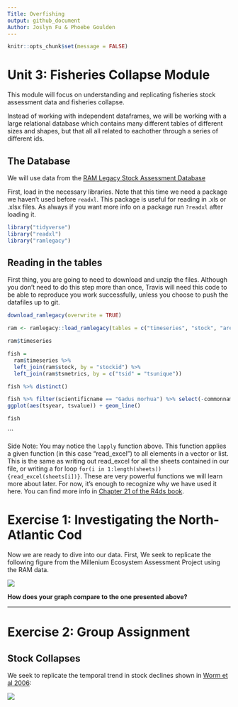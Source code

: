 ```yaml
---
Title: Overfishing
output: github_document
Author: Joslyn Fu & Phoebe Goulden
---
```


```r
knitr::opts_chunk$set(message = FALSE)
```
# Unit 3: Fisheries Collapse Module

This module will focus on understanding and replicating 
fisheries stock assessment data and fisheries collapse. 

Instead of working with independent dataframes, we will be working with a large
relational database which contains many different tables of different sizes and 
shapes, but that all all related to eachother through a series of different ids.


## The Database
We will use data from the [RAM Legacy Stock Assessment Database](https://doi.org/10.5281/zenodo.2542918)

First, load in the necessary libraries. Note that this time we need a package we 
haven't used before `readxl`. This package is useful for reading in .xls or 
.xlsx files. As always if you want more info on a package run `?readxl` after 
loading it.

```r
library("tidyverse")
library("readxl")
library("ramlegacy")
```

## Reading in the tables

First thing, you are going to need to download and unzip the files. Although you don't need 
to do this step more than once, Travis will need this code to be able to reproduce you work successfully,
unless you choose to push the datafiles up to git. 

```r
download_ramlegacy(overwrite = TRUE)
```

```r
ram <- ramlegacy::load_ramlegacy(tables = c("timeseries", "stock", "area", "tsmetrics"))

```

```r
ram$timeseries
```

```r
fish = 
  ram$timeseries %>%
  left_join(ram$stock, by = "stockid") %>%
  left_join(ram$tsmetrics, by = c("tsid" = "tsunique"))
```


```r
fish %>% distinct() 
```

```r
fish %>% filter(scientificname == "Gadus morhua") %>% select(-commonname)  %>% distinct() %>%
ggplot(aes(tsyear, tsvalue)) + geom_line()
```

```r
fish 
```

```

Side Note: You may notice the `lapply` function above. This function applies a given function
(in this case "read_excel") to all elements in a vector or list. This is the same 
as writing out read_excel for all the sheets contained in our file, or writing
a for loop `for(i in 1:length(sheets)){read_excel(sheets[i])}`. These are very powerful
functions we will learn more about later. For now, it's enough to recognize why we
have used it here. You can find more info in [Chapter 21 of the R4ds
book](http://r4ds.had.co.nz/iteration.html). 

# Exercise 1: Investigating the North-Atlantic Cod

Now we are ready to dive into our data.  First, We seek to replicate the following 
figure from the Millenium Ecosystem Assessment Project using the RAM data. 

![](http://espm-157.carlboettiger.info/img/cod.jpg)



**How does your graph compare to the one presented above?**

------


# Exercise 2: Group Assignment

## Stock Collapses

We seek to replicate the temporal trend in stock declines shown in [Worm et al 2006](http://doi.org/10.1126/science.1132294):

![](http://espm-157.carlboettiger.info/img/worm2006.jpg)





